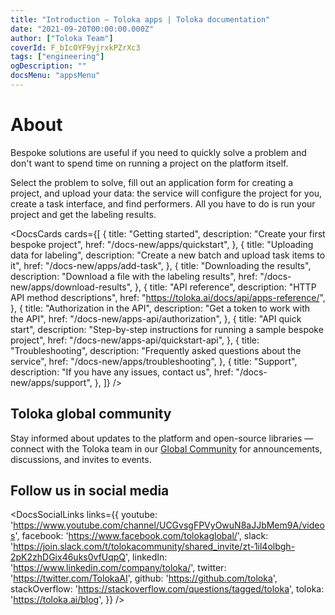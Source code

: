 ```yaml
---
title: "Introduction — Toloka apps | Toloka documentation"
date: "2021-09-20T00:00:00.000Z"
author: ["Toloka Team"]
coverId: F_bIcOYF9yjrxkPZrXc3
tags: ["engineering"]
ogDescription: ""
docsMenu: "appsMenu"
---
```


# About

Bespoke solutions are useful if you need to quickly solve a problem and don't want to spend time on running a project on the platform itself.

Select the problem to solve, fill out an application form for creating a project, and upload your data: the service will configure the project for you, create a task interface, and find performers. All you have to do is run your project and get the labeling results.

<DocsCards cards={[
{
  title: "Getting started",
  description: "Create your first bespoke project",
  href: "/docs-new/apps/quickstart",
},
{
  title: "Uploading data for labeling",
  description: "Create a new batch and upload task items to it",
  href: "/docs-new/apps/add-task",
},
{
  title: "Downloading the results",
  description: "Download a file with the labeling results",
  href: "/docs-new/apps/download-results",
},
{
  title: "API reference",
  description: "HTTP API method descriptions",
  href: "https://toloka.ai/docs/api/apps-reference/",
},
{
  title: "Authorization in the API",
  description: "Get a token to work with the API",
  href: "/docs-new/apps-api/authorization",
},
{
  title: "API quick start",
  description: "Step-by-step instructions for running a sample bespoke project",
  href: "/docs-new/apps-api/quickstart-api",
},
{
  title: "Troubleshooting",
  description: "Frequently asked questions about the service",
  href: "/docs-new/apps/troubleshooting",
},
{
  title: "Support",
  description: "If you have any issues, contact us",
  href: "/docs-new/apps/support",
},
]} />

## Toloka global community

Stay informed about updates to the platform and open-source libraries — connect with the Toloka team in our [Global Community](https://join.slack.com/t/tolokacommunity/shared_invite/zt-1il4olbgh-2pK2zhDGix46uks0vfUqpQ) for announcements, discussions, and invites to events.

## Follow us in social media

<DocsSocialLinks links={{
  youtube: 'https://www.youtube.com/channel/UCGvsgFPVyOwuN8aJJbMem9A/videos',
  facebook: 'https://www.facebook.com/tolokaglobal/',
  slack: 'https://join.slack.com/t/tolokacommunity/shared_invite/zt-1il4olbgh-2pK2zhDGix46uks0vfUqpQ',
  linkedIn: 'https://www.linkedin.com/company/toloka/',
  twitter: 'https://twitter.com/TolokaAI',
  github: 'https://github.com/toloka',
  stackOverflow: 'https://stackoverflow.com/questions/tagged/toloka',
  toloka: 'https://toloka.ai/blog',
}} />

